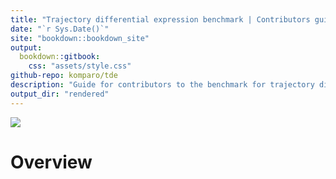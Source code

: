 ```yaml
--- 
title: "Trajectory differential expression benchmark | Contributors guide"
date: "`r Sys.Date()`"
site: "bookdown::bookdown_site"
output:
  bookdown::gitbook: 
    css: "assets/style.css"
github-repo: komparo/tde
description: "Guide for contributors to the benchmark for trajectory differential expression methods"
output_dir: "rendered"
---
```


![](figures/logo.png)

# Overview {-}

